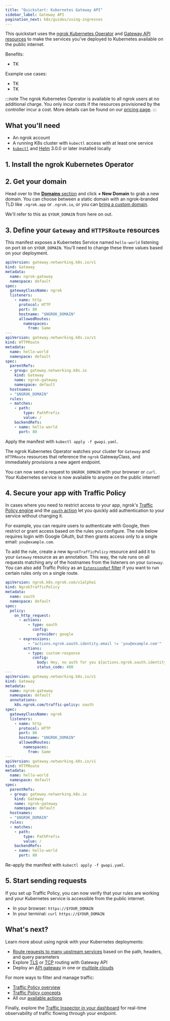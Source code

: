 ```yaml
---
title: "Quickstart: Kubernetes Gateway API"
sidebar_label: Gateway API
pagination_next: k8s/guides/using-ingresses
---
```




This quickstart uses the [ngrok Kubernetes Operator](/docs/k8s) and [Gateway API resources](https://gateway-api.sigs.k8s.io/) to make the services you've deployed to Kubernetes available on the public internet.

Benefits:

- TK

Example use cases:

- TK
- TK

:::note
The ngrok Kubernetes Operator is available to all ngrok users at no additional charge.
You only incur costs if the resources provisioned by the controller incur a cost.
More details can be found on our [pricing page](https://ngrok.com/pricing).
:::

## What you'll need

- An ngrok account
- A running K8s cluster with `kubectl` access with at least one service
- [`kubectl`](https://kubernetes.io/docs/reference/kubectl/) and [Helm](https://helm.sh/docs/intro/install/) 3.0.0 or later installed locally

## 1. Install the ngrok Kubernetes Operator

<K8sSetup />
<K8sGWAPI />
<K8sInstall />

## 2. Get your domain

Head over to the [**Domains** section](https://dashboard.ngrok.com/domains) and click **+ New Domain** to grab a new domain.
You can choose between a static domain with an ngrok-branded TLD like `.ngrok.app` or `.ngrok.io`, or you can [bring a custom domain](/docs/universal-gateway/custom-domains/).

We'll refer to this as `$YOUR_DOMAIN` from here on out.

## 3. Define your `Gateway` and `HTTPSRoute` resources

This manifest exposes a Kubernetes Service named `hello-world` listening on port `80` on `$YOUR_DOMAIN`.
You'll need to change these three values based on your deployment.

```yaml title="gwapi.yaml"
apiVersion: gateway.networking.k8s.io/v1
kind: Gateway
metadata:
  name: ngrok-gateway
  namespace: default
spec:
  gatewayClassName: ngrok
  listeners:
    - name: http
      protocol: HTTP
      port: 80
      hostname: "$NGROK_DOMAIN"
      allowedRoutes:
        namespaces:
          from: Same
---
apiVersion: gateway.networking.k8s.io/v1
kind: HTTPRoute
metadata:
  name: hello-world
  namespace: default
spec:
  parentRefs:
  - group: gateway.networking.k8s.io
    kind: Gateway
    name: ngrok-gateway
    namespace: default
  hostnames:
  - "$NGROK_DOMAIN"
  rules:
  - matches:
    - path:
        type: PathPrefix
        value: /
    backendRefs:
    - name: hello-world
      port: 80
```

Apply the manifest with `kubectl apply -f gwapi.yaml`.

The ngrok Kubernetes Operator watches your cluster for `Gateway` and `HTTPRoute` resources that reference the `ngrok` GatewayClass, and immediately provisions a new agent endpoint.

You can now send a request to `$NGROK_DOMAIN` with your browser or `curl`.
Your Kubernetes service is now available to anyone on the public internet!

## 4. Secure your app with Traffic Policy

In cases where you need to restrict access to your app, ngrok's [Traffic Policy engine](/docs/traffic-policy) and the [`oauth` action](/docs/traffic-policy/actions/oauth) let you quickly add authentication to your service without changing it.

For example, you can require users to authenticate with Google, then restrict or grant access based on the rules you configure.
The rule below requires login with Google OAuth, but then grants access only to a single email: `you@example.com`.

To add the rule, create a new `NgrokTrafficPolicy` resource and add it to your `Gateway` resource as an annotation.
This way, the rule runs on all requests matching any of the hostnames from the listeners on your `Gateway`.
You can also add Traffic Policy as an [`ExtensionRef` filter](/docs/k8s/guides/using-gwapi/#use-ngroktrafficpolicy-on-httproutes) if you want to run certain rules only on a single route.

```yaml title="gwapi.yaml"
apiVersion: ngrok.k8s.ngrok.com/v1alpha1
kind: NgrokTrafficPolicy
metadata:
  name: oauth
  namespace: default
spec:
  policy:
    on_http_request:
      - actions:
          - type: oauth
            config:
              provider: google
      - expressions:
          - "actions.ngrok.oauth.identity.email != 'you@example.com'"
        actions:
          - type: custom-response
            config:
              body: Hey, no auth for you ${actions.ngrok.oauth.identity.name}!
              status_code: 400
---
apiVersion: gateway.networking.k8s.io/v1
kind: Gateway
metadata:
  name: ngrok-gateway
  namespace: default
  annotations:
    k8s.ngrok.com/traffic-policy: oauth
spec:
  gatewayClassName: ngrok
  listeners:
    - name: http
      protocol: HTTP
      port: 80
      hostname: "$NGROK_DOMAIN"
      allowedRoutes:
        namespaces:
          from: Same
---
apiVersion: gateway.networking.k8s.io/v1
kind: HTTPRoute
metadata:
  name: hello-world
  namespace: default
spec:
  parentRefs:
  - group: gateway.networking.k8s.io
    kind: Gateway
    name: ngrok-gateway
    namespace: default
  hostnames:
  - "$NGROK_DOMAIN"
  rules:
  - matches:
    - path:
        type: PathPrefix
        value: /
    backendRefs:
    - name: hello-world
      port: 80
```

Re-apply the manifest with `kubectl apply -f gwapi.yaml`.

## 5. Start sending requests

If you set up Traffic Policy, you can now verify that your rules are working and your Kubernetes service is accessible from the public internet.

- In your browser: `https://$YOUR_DOMAIN`
- In your terminal: `curl https://$YOUR_DOMAIN`

## What's next?

Learn more about using ngrok with your Kubernetes deployments:

- [Route requests to many upstream services](/docs/k8s/guides/how-to/request-routing/) based on the path, headers, and query parameters
- Explore [TLS](/docs/k8s/guides/how-to/tls-routing/) or [TCP](/docs/k8s/guides/how-to/tcp-routing/) routing with Gateway API
- Deploy an [API gateway](/docs/guides/api-gateway/kubernetes/) in one or [multiple clouds](/docs/guides/api-gateway/multicloud/)

For more ways to filter and manage traffic:

- [Traffic Policy overview](/docs/traffic-policy)
- [Traffic Policy concepts](/docs/traffic-policy/concepts/)
- All our [available actions](/docs/traffic-policy/actions/)

Finally, explore the [Traffic Inspector in your dashboard](https://dashboard.ngrok.com/traffic-inspector) for real-time observability of traffic flowing through your endpoint.

